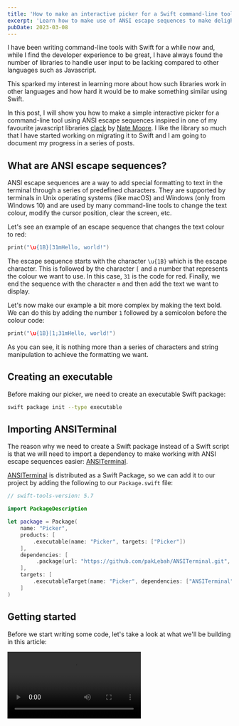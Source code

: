 ```yaml
---
title: 'How to make an interactive picker for a Swift command-line tool'
excerpt: 'Learn how to make use of ANSI escape sequences to make delightful interactive pickers for your Swift command-line tools.'
pubDate: 2023-03-08
---
```



I have been writing command-line tools with Swift for a while now and, while I find the developer experience to be great, I have always found the number of libraries to handle user input to be lacking compared to other languages such as Javascript.

This sparked my interest in learning more about how such libraries work in other languages and how hard it would be to make something similar using Swift.

In this post, I will show you how to make a simple interactive picker for a command-line tool using ANSI escape sequences inspired in one of my favourite javascript libraries [clack](https://github.com/natemoo-re/clack) by [Nate Moore](https://twitter.com/n_moore). I like the library so much that I have started working on migrating it to Swift and I am going to document my progress in a series of posts.

<StaticTweet id="1631686077399420928" />

## What are ANSI escape sequences?

ANSI escape sequences are a way to add special formatting to text in the terminal through a series of predefined characters. They are supported by terminals in Unix operating systems (like macOS) and Windows (only from Windows 10) and are used by many command-line tools to change the text colour, modify the cursor position, clear the screen, etc.

Let's see an example of an escape sequence that changes the text colour to red:

```swift
print("\u{1B}[31mHello, world!")
```

The escape sequence starts with the character `\u{1B}` which is the escape character. This is followed by the character `[` and a number that represents the colour we want to use. In this case, `31` is the code for red. Finally, we end the sequence with the character `m` and then add the text we want to display.

Let's now make our example a bit more complex by making the text bold. We can do this by adding the number `1` followed by a semicolon before the colour code:

```swift
print("\u{1B}[1;31mHello, world!")
```

As you can see, it is nothing more than a series of characters and string manipulation to achieve the formatting we want.

## Creating an executable

Before making our picker, we need to create an executable Swift package:

```bash
swift package init --type executable
```

## Importing ANSITerminal

The reason why we need to create a Swift package instead of a Swift script is that we will need to import a dependency to make working with ANSI escape sequences easier: [ANSITerminal](https://github.com/pakLebah/ANSITerminal).

[ANSITerminal](https://github.com/pakLebah/ANSITerminal) is distributed as a Swift Package, so we can add it to our project by adding the following to our `Package.swift` file:

```swift:Package.swift
// swift-tools-version: 5.7

import PackageDescription

let package = Package(
    name: "Picker",
    products: [
        .executable(name: "Picker", targets: ["Picker"])
    ],
    dependencies: [
         .package(url: "https://github.com/pakLebah/ANSITerminal.git", exact: "0.0.3"),
    ],
    targets: [
        .executableTarget(name: "Picker", dependencies: ["ANSITerminal"])
    ]
)
```

## Getting started

Before we start writing some code, let's take a look at what we'll be building in this article:

<Video src="https://res.cloudinary.com/dflewmkx4/video/upload/ac_none,f_auto,q_auto:eco/v1678221412/blog/posts/how-to-make-an-interactive-picker-for-a-swift-command-line-tool/clack-swift-preview.mp4" />

The picker, which is highly inspired by [Nate Moore's]() [clack javascript library](), presents any number of options and allows the user to select one using the arrow keys and the enter key.

Once the user has selected an option, the picker returns the selected string, the icon is updated to a checkmark and the program exits gracefully.

Let's start by importing the [ANSITerminal]() library in the executable's entry point and creating a `picker` function where the logic will live:

```swift:Sources/Picker/main.swift
import ANSITerminal

func picker(title: String, options: [String]) -> String {
    return "Hello World"
}

_ = picker(title: "Choose your favourite fruit", options: ["🍌 Banana", "🥝 Kiwi", "🍓 Strawberry"])
```

## Showing the picker's title

> Note that in the following sections, unless I specifically say otherwise, all functions I will be calling in the `picker` method are either part of the `Foundation` or [ANSITerminal]() libraries.

### Code

The first thing we need to do is to show the picker's title:

```swift:Sources/Picker/main.swift
func picker(title: String, options: [String]) -> String {
    // 1
    cursorOff()
    // 2
    moveLineDown()
    // 3
    write("◆".foreColor(81).bold)
    // 4
    moveRight()
    write(title)

    return "Hello World"
}
```

Let's take a closer look at the code above line by line:

1. First, we turn the cursor off to avoid having it displayed in the terminal as there will be no need for it.
2. Move one line down from the current position. This is needed because we want to start writing the title in a new line.
3. Write the icon for the picker. In this case, we are using the same Unicode character as [clack]() uses for its prompts.
4. Move the cursor one character to the right to add a white space and write the title.

### Output

![](https://res.cloudinary.com/dflewmkx4/image/upload/ac_none,f_auto,q_auto:eco/v1678222144/blog/posts/how-to-make-an-interactive-picker-for-a-swift-command-line-tool/title-prompt.png)

## Handling state

The next thing we need to do is to create a `State` class and an `Option` struct to handle the state of the picker:

```swift:Sources/Picker/main.swift
struct Option {
    let title: String
    let line: Int

    init(title: String, line: Int) {
        self.title = title
        self.line = line
    }
}

class OptionState {
    let options: [Option]
    let rangeOfLines: (minimum: Int, maximum: Int)
    var activeLine: Int = .zero

    init(options: [Option], activeLine: Int, rangeOfLines: (minimum: Int, maximum: Int)) {
        self.activeLine = activeLine
        self.rangeOfLines = rangeOfLines
        self.options = options
    }
}
```

This state will hold the user's selected option and the range of lines where the options will be displayed.

Let's see how we can set up the initial state for the picker:

```swift:Sources/Picker/main.swift
func picker(title: String, options: [String]) -> String {
    // ...

    // 1
    let currentLine = readCursorPos().row + 1

    // 2
    let state = OptionState(
        options: options.enumerated().map { Option(title: $1, line: currentLine + $0) },
        activeLine: currentLine,
        rangeOfLines: (currentLine, currentLine + options.count - 1)
    )

    return "Hello World"
}
```

Let's take a closer look at the code above line by line:

1. Read the cursor's current row. Then we add one to make sure that the picker's first option is displayed in a new line.
2. Create the initial state for the picker. We use the `enumerated()` method to get the index of each option and add it to the current line to get the line where the option will be displayed.

## Displaying all available options

### Code

Now that we have a state and the lines where our options need to be displayed, let's write them to the terminal:

```swift:Sources/Picker/main.swift
func picker(title: String, options: [String]) -> String {
    // ...

    // 1
    options.forEach { optionTitle in
        // 2
        moveLineDown()

        // 3
        let isActive = readCursorPos().row == state.activeLine

        // 4
        write("│".foreColor(81))
        moveRight()
        if isActive {
            write("●".lightGreen)
        } else {
            write("○".foreColor(250))
        }

        // 5
        moveRight()
        if isActive {
            write(optionTitle)
        } else {
            write(optionTitle.foreColor(250))
        }
    }

    // 6
    moveLineDown()
    let bottomLine = readCursorPos().row
    write("└".foreColor(81))

    return "Hello World"
}
```

Let's take a closer look at the code above line by line:

1. Iterate through the array of options.
2. Move the cursor down so that text is written in a new line.
3. Check if the current option is the active one.
4. Write the icon for the option. If the option is active, use a green circle, otherwise, use a gray circle, similarly to what [clack]() does.
5. Move right by one character to leave one whitespace between the icon and the text. If the option is active, write the title in white, otherwise, write it in gray.
6. Move the cursor down one line and write the closing symbol of the sidebar in the same colour.

### Output

![](https://res.cloudinary.com/dflewmkx4/image/upload/ac_none,f_auto,q_auto:eco/v1678222426/blog/posts/how-to-make-an-interactive-picker-for-a-swift-command-line-tool/list-all-options.png)

## Handling user input

Now that we have a picker that displays all the options, we need to handle user input to allow the user to select an option. To do so, we need to halt the program's execution, read the user's input and perform the appropriate action depending on the pressed key:

- If the user presses the up arrow key, move the active option up. If the active option is already at the top, don't do anything.
- If the user presses the down arrow key, move the active option down. If the active option is already at the bottom, don't do anything.
- If the user presses the enter key, return the selected option and allow the program's execution to continue.

Let's now write some code that fulfills the above requirements:

```swift:Sources/Picker/main.swift
func picker(title: String, options: [String]) -> String {
    // ...

    // 1
    while true {
        // 2
        clearBuffer()

        // 3
        if keyPressed() {
            // 4
            let char = readChar()
            if char == NonPrintableChar.enter.char() {
                break
            }

            // 5
            let key = readKey()
            // 6
            if key.code == .up {
                if state.activeLine > state.rangeOfLines.minimum {
                    state.activeLine -= 1

                    reRender()
                }
            // 7
            } else if key.code == .down {
                if state.activeLine < state.rangeOfLines.maximum {
                    state.activeLine += 1

                    reRender()
                }

            }
        }
    }

    return "Hello World"
}
```

Let's take a closer look at the code above line by line:

1. Start an infinite loop that will only be broken when the user presses the enter key.
2. Clear the terminal's buffer.
3. Check if the user has pressed a key.
4. If the user has pressed the enter key, break the loop.
5. Read the key that the user has pressed.
6. If the user has pressed the up arrow key, move the active option up and re-render the options. If the active option is already at the top, don't do anything.
7. If the user has pressed the down arrow key, move the active option down and re-render the options. If the active option is already at the bottom, don't do anything.

## Re-rendering the options

Let's now implement the `reRender()` function used in the previous section. This function will replace the circle icon and change the colour of the option's title. We will do this by rewriting the characters:

```swift:Sources/Picker/main.swift
func reRender(state: OptionState) {
    // 1
    (state.rangeOfLines.minimum...state.rangeOfLines.maximum).forEach { line in
        // 2
        let isActive = line == state.activeLine

        // 3
        let stateIndicator = isActive ? "●".lightGreen : "○".foreColor(250)
        writeAt(line, 3, stateIndicator)

        // 4
        if let title = state.options.first(where: { $0.line == line })?.title {
            let title = isActive ? title : title.foreColor(250)
            writeAt(line, 5, title)
        }
    }
}
```

Let's again look at the code above:

1. Iterate through the range of lines where the options are displayed.
2. Check if the current line is the active one.
3. If the current line is the active one, write a green circle, otherwise, write a gray circle.
4. If the current line is the active one, write the option's title in white, otherwise, write it in gray.

### Output

<Video src="https://res.cloudinary.com/dflewmkx4/video/upload/ac_none,f_auto,q_auto:eco/v1678222684/blog/posts/how-to-make-an-interactive-picker-for-a-swift-command-line-tool/rerender.mp4" />

## Option selected state

Now that the user has selected an option, we want to update the picker's icon to a checkmark, change the colour of the sidebar to not be blue, remove the closing barcket from the bottom of the sidebar and turn the cursor back on:

### Code

```swift:Sources/Picker/main.Swift
func picker(title: String, options: [String]) -> String {
    // ...

    let startLine = currentLine - 1
    writeAt(startLine, 0, "✔".green)

    (startLine + 1...bottomLine).forEach { writeAt($0, 0, "│".foreColor(252)) }

    moveTo(bottomLine, 0)

    return "Hello World"
}

// Helper method
func writeAt(_ row: Int, _ col: Int, _ text: String) {
    moveTo(row, col)
    write(text)
}
```

### Output

<Video src="https://res.cloudinary.com/dflewmkx4/video/upload/ac_none,f_auto,q_auto:eco/v1678222996/blog/posts/how-to-make-an-interactive-picker-for-a-swift-command-line-tool/completion-state.mp4" />

## Returning the selected option

Last but not least, the method needs to return the selected string after the user has pressed the enter key. To do so, we need to find the option that is currently active and return its title:

```swift:Sources/Picker/main.swift
func picker(title: String, options: [String]) -> String {
    // ...

    return state.options.first(where: { $0.line == line })!.title
}
```
